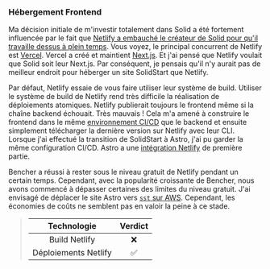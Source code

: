 ### Hébergement Frontend

Ma décision initiale de m'investir totalement dans Solid a été fortement influencée par le fait que
[Netlify a embauché le créateur de Solid pour qu'il travaille dessus à plein temps][dev to netlify].
Vous voyez, le principal concurrent de Netlify est [Vercel][vercel].
Vercel a créé et maintient [Next.js][next js github].
Et j'ai pensé que Netlify voulait que Solid soit leur Next.js.
Par conséquent, je pensais qu'il n'y aurait pas de meilleur endroit pour héberger un site SolidStart que Netlify.

Par défaut, Netlify essaie de vous faire utiliser leur système de build.
Utiliser le système de build de Netlify rend très difficile la réalisation de déploiements atomiques.
Netlify publierait toujours le frontend même si la chaîne backend échouait.
Très mauvais !
Cela m'a amené à construire le frontend dans le même [environnement CI/CD][continuous integration] que le backend
et ensuite simplement télécharger la dernière version sur Netlify avec leur CLI.
Lorsque j'ai effectué la transition de SolidStart à Astro,
j'ai pu garder la même configuration CI/CD.
Astro a une [intégration Netlify][astro netlify] de première partie.

Bencher a réussi à rester sous le niveau gratuit de Netlify pendant un certain temps.
Cependant, avec la popularité croissante de Bencher,
nous avons commencé à dépasser certaines des limites du niveau gratuit.
J'ai envisagé de déplacer le site Astro vers [`sst` sur AWS][sst aws astro].
Cependant, les économies de coûts ne semblent pas en valoir la peine à ce stade.

> |    Technologie    | Verdict |
> | :---------------: | :-----: |
> | Build Netlify     |    ❌    |
> | Déploiements Netlify |  ✅   |

[dev to netlify]: https://dev.to/ryansolid/when-netlify-asks-you-to-full-time-oss-you-say-yes-5ccf
[vercel]: https://vercel.com/
[next js github]: https://github.com/vercel/next.js
[continuous integration]: #continuous-integration
[astro netlify]: https://docs.astro.build/fr/guides/integrations-guide/netlify/
[sst aws astro]: https://sst.dev/docs/component/aws/astro/
